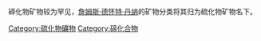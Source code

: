 碲化物矿物较为罕见，[[詹姆斯·德怀特·丹纳|詹姆斯·德怀特·丹纳]]的矿物分类将其归为硫化物矿物名下。
{{Commons category|Tellurides}}

[[Category:硫化物礦物|Category:硫化物礦物]]
[[Category:碲化合物|Category:碲化合物]]
